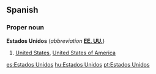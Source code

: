 ==Spanish==
===Proper noun===
'''Estados Unidos''' (''abbreviation'' '''[[EE. UU.]]''')

#[[United States]], [[United States of America]]

[[es:Estados Unidos]]
[[hu:Estados Unidos]]
[[pt:Estados Unidos]]